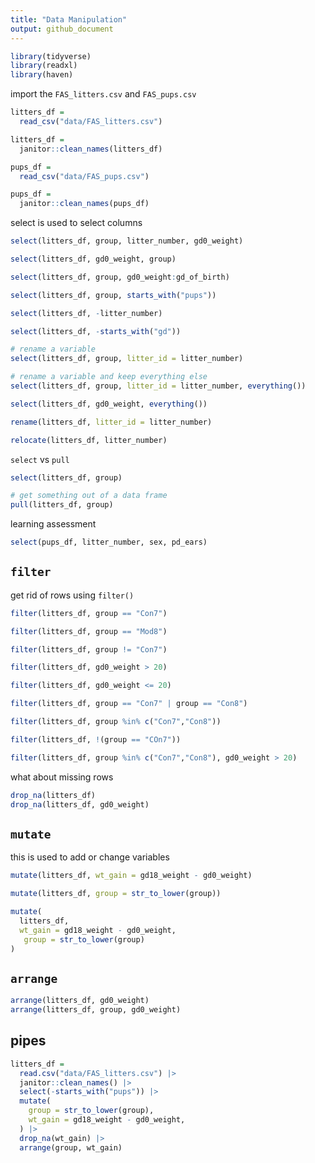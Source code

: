 ```yaml
---
title: "Data Manipulation"
output: github_document
---
```


```r
library(tidyverse)
library(readxl)
library(haven)
```

import the `FAS_litters.csv` and `FAS_pups.csv` 

```r
litters_df = 
  read_csv("data/FAS_litters.csv")

litters_df = 
  janitor::clean_names(litters_df)

pups_df = 
  read_csv("data/FAS_pups.csv")

pups_df = 
  janitor::clean_names(pups_df)
```

select is used to select columns

```r
select(litters_df, group, litter_number, gd0_weight)

select(litters_df, gd0_weight, group)

select(litters_df, group, gd0_weight:gd_of_birth)

select(litters_df, group, starts_with("pups"))

select(litters_df, -litter_number)

select(litters_df, -starts_with("gd"))

# rename a variable
select(litters_df, group, litter_id = litter_number)

# rename a variable and keep everything else
select(litters_df, group, litter_id = litter_number, everything())

select(litters_df, gd0_weight, everything())
```

```r
rename(litters_df, litter_id = litter_number)

relocate(litters_df, litter_number)
```

`select` vs `pull`

```r
select(litters_df, group)

# get something out of a data frame
pull(litters_df, group)
```

learning assessment

```r
select(pups_df, litter_number, sex, pd_ears)
```


## `filter`

get rid of rows using `filter()`

```r
filter(litters_df, group == "Con7")

filter(litters_df, group == "Mod8")

filter(litters_df, group != "Con7")

filter(litters_df, gd0_weight > 20)

filter(litters_df, gd0_weight <= 20)

filter(litters_df, group == "Con7" | group == "Con8")

filter(litters_df, group %in% c("Con7","Con8"))

filter(litters_df, !(group == "COn7"))

filter(litters_df, group %in% c("Con7","Con8"), gd0_weight > 20)
```

what about missing rows

```r
drop_na(litters_df)
drop_na(litters_df, gd0_weight)
```


## `mutate`

this is used to add or change variables

```r
mutate(litters_df, wt_gain = gd18_weight - gd0_weight)

mutate(litters_df, group = str_to_lower(group))

mutate(
  litters_df,
  wt_gain = gd18_weight - gd0_weight,
   group = str_to_lower(group)
)
```


## `arrange`

```r
arrange(litters_df, gd0_weight)
arrange(litters_df, group, gd0_weight)
```


## pipes

```r
litters_df =
  read.csv("data/FAS_litters.csv") |>
  janitor::clean_names() |> 
  select(-starts_with("pups")) |> 
  mutate(
    group = str_to_lower(group),
    wt_gain = gd18_weight - gd0_weight,
  ) |> 
  drop_na(wt_gain) |> 
  arrange(group, wt_gain)
```

